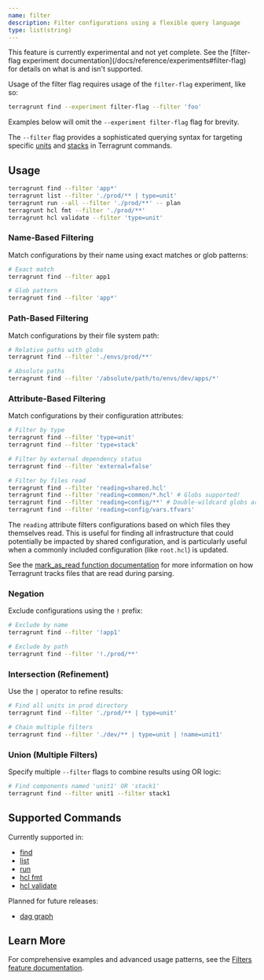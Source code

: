 ```yaml
---
name: filter
description: Filter configurations using a flexible query language
type: list(string)
---
```



<Aside type="tip" title="Experimental Feature">
This feature is currently experimental and not yet complete. See the [filter-flag experiment documentation](/docs/reference/experiments#filter-flag) for details on what is and isn't supported.

Usage of the filter flag requires usage of the `filter-flag` experiment, like so:

```bash
terragrunt find --experiment filter-flag --filter 'foo'
```

Examples below will omit the `--experiment filter-flag` flag for brevity.
</Aside>

The `--filter` flag provides a sophisticated querying syntax for targeting specific [units](/docs/features/units) and [stacks](/docs/features/stacks) in Terragrunt commands.

## Usage

```bash
terragrunt find --filter 'app*'
terragrunt list --filter './prod/** | type=unit'
terragrunt run --all --filter './prod/**' -- plan
terragrunt hcl fmt --filter './prod/**'
terragrunt hcl validate --filter 'type=unit'
```

### Name-Based Filtering
Match configurations by their name using exact matches or glob patterns:

```bash
# Exact match
terragrunt find --filter app1

# Glob pattern
terragrunt find --filter 'app*'
```

### Path-Based Filtering
Match configurations by their file system path:

```bash
# Relative paths with globs
terragrunt find --filter './envs/prod/**'

# Absolute paths
terragrunt find --filter '/absolute/path/to/envs/dev/apps/*'
```

### Attribute-Based Filtering
Match configurations by their configuration attributes:

```bash
# Filter by type
terragrunt find --filter 'type=unit'
terragrunt find --filter 'type=stack'

# Filter by external dependency status
terragrunt find --filter 'external=false'

# Filter by files read
terragrunt find --filter 'reading=shared.hcl'
terragrunt find --filter 'reading=common/*.hcl' # Globs supported!
terragrunt find --filter 'reading=config/**' # Double-wildcard globs are required filtering on files nested in subdirectories.
terragrunt find --filter 'reading=config/vars.tfvars'
```

<Aside type="tip" title="What does 'Reading' mean?">

The `reading` attribute filters configurations based on which files they themselves read. This is useful for finding all infrastructure that could potentially be impacted by shared configuration, and is particularly useful when a commonly included configuration (like `root.hcl`) is updated.

See the [mark_as_read function documentation](/docs/reference/hcl/functions/#mark_as_read) for more information on how Terragrunt tracks files that are read during parsing.

</Aside>

### Negation
Exclude configurations using the `!` prefix:

```bash
# Exclude by name
terragrunt find --filter '!app1'

# Exclude by path
terragrunt find --filter '!./prod/**'
```

### Intersection (Refinement)
Use the `|` operator to refine results:

```bash
# Find all units in prod directory
terragrunt find --filter './prod/** | type=unit'

# Chain multiple filters
terragrunt find --filter './dev/** | type=unit | !name=unit1'
```

### Union (Multiple Filters)
Specify multiple `--filter` flags to combine results using OR logic:

```bash
# Find components named 'unit1' OR 'stack1'
terragrunt find --filter unit1 --filter stack1
```

## Supported Commands

Currently supported in:
- [find](/docs/reference/cli/commands/find)
- [list](/docs/reference/cli/commands/list)
- [run](/docs/reference/cli/commands/run)
- [hcl fmt](/docs/reference/cli/commands/hcl/fmt)
- [hcl validate](/docs/reference/cli/commands/hcl/validate)

Planned for future releases:
- [dag graph](/docs/reference/cli/commands/dag/graph)

## Learn More

For comprehensive examples and advanced usage patterns, see the [Filters feature documentation](/docs/features/filter).
